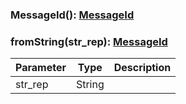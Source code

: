 

### MessageId(): [MessageId](#messageid)



### fromString(str_rep): [MessageId](#messageid)



| Parameter       | Type |  Description |
| --------------- | -------- | -------- |
| str_rep | String |   |
